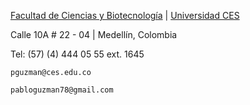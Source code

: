 
<br>
<br>

[Facultad de Ciencias y Biotecnología](http://www.ces.edu.co/index.php/programas/pregado/biologia) | [Universidad CES](http://www.ces.edu.co/)

Calle 10A # 22 - 04 | Medellín, Colombia

Tel: (57) (4) 444 05 55 ext. 1645

`pguzman@ces.edu.co`

`pabloguzman78@gmail.com`